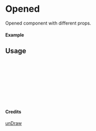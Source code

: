 
<Meta of={Opened} title="unDraw/Opened" />

# Opened

Opened component with different props.

#### Example

<Canvas of={Opened.Primary} />

## Usage

```ts
import { Opened } from "yadl-ui";

const Example = () => {
  return (
      <Opened />
  );
};

export default Example;
```

#### Credits
[unDraw](https://undraw.co/illustrations)
